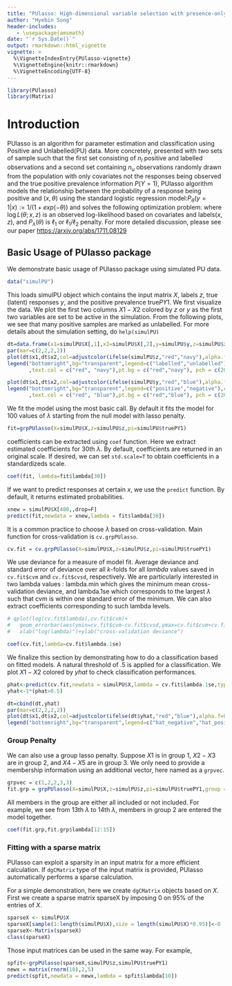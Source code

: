 ```yaml
---
title: "PUlasso: High-dimensional variable selection with presence-only data"
author: "Hyebin Song"
header-includes:
   - \usepackage{amsmath}
date: "`r Sys.Date()`"
output: rmarkdown::html_vignette
vignette: >
  %\VignetteIndexEntry{PUlasso-vignette}
  %\VignetteEngine{knitr::rmarkdown}
  %\VignetteEncoding{UTF-8}
---
```


```r
library(PUlasso)
library(Matrix)
```

# Introduction
PUlasso is an algorithm for parameter estimation and classification using Positive and Unlabelled(PU) data. More concretely, presented with two sets of sample such that the first set consisting of $n_l$ positive and labelled observations and a second set containing $n_u$ observations randomly drawn from the population with only covariates not the responses being observed and the true positive prevalence information $P(Y=1)$, PUlasso algorithm models the relationship between the probability of a response being positive and $(x, \theta)$ using the standard logistic regression model:$P_\theta(y=1|x) := 1/(1+exp(-\theta))$ and solves the following optimization problem:
\begin{equation}\label{objFunc}
\underset{\theta}{\operatorname{argmin}} -\log L(\theta;x,z) + P_\lambda(\theta)
\end{equation}
where $\log L(\theta;x,z)$ is an observed log-likelihood based on covariates and labels$(x,z)$, and $P_\lambda(\theta)$ is $\ell_1$ or $\ell_1/\ell_2$ penalty. For more detailed discussion, please see our paper [https://arxiv.org/abs/1711.08129](PUlasso)

## Basic Usage of __PUlasso__ package

We demonstrate basic usage of PUlasso package using simulated PU data. 

```r
data("simulPU")
```
This loads simulPU object which contains the input matrix $X$, labels $z$, true (latent) responses $y$, and the positive prevalence true$PY1$. We first visualize the data. We plot the first two columns $X1-X2$ colored by $z$ or $y$ as the first two variables are set to be active in the simulation. From the following plots, we see that many positive samples are marked as unlabelled. For more details about the simulation setting, do `help(simulPU)`

```r
dt=data.frame(x1=simulPU$X[,1],x2=simulPU$X[,2],y=simulPU$y,z=simulPU$z)
par(mar=c(2,2,2,2))
plot(dt$x1,dt$x2,col=adjustcolor(ifelse(simulPU$z,"red","navy"),alpha.f=0.5),pch=20,main="labelled/unlabelled",xlab="x1",ylab="x2")
legend("bottomright",bg="transparent",legend=c("labelled","unlabelled"),col=c("red","navy"),bty="n"
       ,text.col = c("red", "navy"),pt.bg = c("red","navy"), pch = c(20,20))

plot(dt$x1,dt$x2,col=adjustcolor(ifelse(simulPU$y,"red","blue"),alpha.f=0.5),pch=20,main="(latent) positive/negative",xlab="x1",ylab="x2")
legend("bottomright",bg="transparent",legend=c("positive","negative"),col=c("red","blue"),bty="n"
       ,text.col = c("red", "blue"),pt.bg = c("red","blue"), pch = c(20,20))

```

We fit the model using the most basic call. By default it fits the model for 100 values of $\lambda$ starting from the null model with lasso penalty.

```r
fit=grpPUlasso(X=simulPU$X,z=simulPU$z,pi=simulPU$truePY1)
```

coefficients can be extracted using `coef` function. Here we extract estimated coefficients for 30th $\lambda$. By default, coefficients are returned in an original scale. If desired, we can set `std.scale=T` to obtain coefficients in a standardizeds scale.
```r
coef(fit, lambda=fit$lambda[30])
```

If we want to predict responses at certain $x$, we use the `predict` function. By default, it returns estimated probabilities.

```r
xnew = simulPU$X[400,,drop=F]
predict(fit,newdata = xnew,lambda = fit$lambda[30])
```
It is a common practice to choose $\lambda$ based on cross-validation. Main function for cross-validation is `cv.grpPUlasso`.

```r
cv.fit = cv.grpPUlasso(X=simulPU$X,z=simulPU$z,pi=simulPU$truePY1)
```

We use deviance for a measure of model fit. Average deviance and standard error of deviance over all $k$-folds for all $lambda$ values saved in `cv.fit$cvm` and `cv.fit$cvsd`, respectively. We are particularly interested in two lambda values : lambda.min which gives the minimum mean cross-validation deviance, and lambda.1se which corresponds to the largest $\lambda$ such that cvm is within one standard error of the minimum. We can also extract coefficients corresponding to such lambda levels.

```r
# qplot(log(cv.fit$lambda),cv.fit$cvm)+
#   geom_errorbar(aes(ymin=cv.fit$cvm-cv.fit$cvsd,ymax=cv.fit$cvm+cv.fit$cvsd))+
#   xlab("log(lambda)")+ylab("cross-validation deviance")
```

```r
coef(cv.fit,lambda=cv.fit$lambda.1se)
```

We finalize this section by demonstrating how to do a classification based on fitted models. A natural threshold of .5 is applied for a classification. We plot $X1-X2$ colored by $yhat$ to check classification performances.

```r
phat<-predict(cv.fit,newdata = simulPU$X,lambda = cv.fit$lambda.1se,type = "response")
yhat<-1*(phat>0.5)
```
```r
dt=cbind(dt,yhat)
par(mar=c(2,2,2,2))
plot(dt$x1,dt$x2,col=adjustcolor(ifelse(dt$yhat,"red","blue"),alpha.f=0.5),pch=20,main="(estimated) positive/negative",xlab="x1",ylab="x2")
legend("bottomright",bg="transparent",legend=c("hat_negative","hat_positive"),col=c("red","blue"),bty="n",text.col = c("red", "blue"),pt.bg = c("red","blue"), pch = c(20,20))
```

### Group Penalty
We can also use a group lasso penalty. Suppose $X1$ is in group 1, $X2-X3$ are in group 2, and $X4-X5$ are in group 3. We only need to provide a membership information using an additional vector, here named as a `grpvec`.
```r
grpvec = c(1,2,2,3,3)
fit.grp = grpPUlasso(X=simulPU$X,z=simulPU$z,pi=simulPU$truePY1,group = grpvec)
```

All members in the group are either all included or not included. For example, we see from 13th $\lambda$ to 14th $\lambda$, members in group 2 are entered the model together.

```r
coef(fit.grp,fit.grp$lambda[12:15])
```

### Fitting with a sparse matrix

PUlasso can exploit a sparsity in an input matrix for a more efficient calculation. If `dgCMatrix` type of the input matrix is provided, PUlasso automatically performs a sparse calculation. 

For a simple demonstration, here we create `dgCMatrix` objects based on $X$. First we create a sparse matrix sparseX by imposing 0 on 95% of the entries of $X$.

```r
sparseX <- simulPU$X
sparseX[sample(1:length(simulPU$X),size = length(simulPU$X)*0.95)]<-0
sparseX<-Matrix(sparseX)
class(sparseX)
```

Those input matrices can be used in the same way. For example,

```r
spfit<-grpPUlasso(sparseX,simulPU$z,simulPU$truePY1)
newx = matrix(rnorm(10),2,5)
predict(spfit,newdata = newx,lambda = spfit$lambda[10])
```
 
